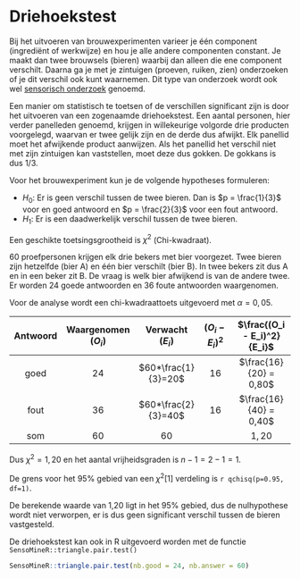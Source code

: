 # Driehoekstest {#sec-driehoekstest}

Bij het uitvoeren van brouwexperimenten varieer je één component (ingrediënt of werkwijze) en hou je alle andere componenten constant. Je maakt dan twee brouwsels (bieren) waarbij dan alleen die ene component verschilt. Daarna ga je met je zintuigen (proeven, ruiken, zien) onderzoeken of je dit verschil ook kunt waarnemen. Dit type van onderzoek wordt ook wel [sensorisch onderzoek](https://nl.wikipedia.org/wiki/Sensorisch_onderzoek) genoemd.

Een manier om statistisch te toetsen of de verschillen significant zijn is door het uitvoeren van een zogenaamde driehoekstest. Een aantal personen, hier verder panelleden genoemd, krijgen in willekeurige volgorde drie producten voorgelegd, waarvan er twee gelijk zijn en de derde dus afwijkt. Elk panellid moet het afwijkende product aanwijzen. Als het panellid het verschil niet met zijn zintuigen kan vaststellen, moet deze dus gokken. De gokkans is dus 1/3.

Voor het brouwexperiment kun je de volgende hypotheses formuleren:

-   $H_0$: Er is geen verschil tussen de twee bieren. Dan is $p = \frac{1}{3}$ voor en goed antwoord en $p = \frac{2}{3}$ voor een fout antwoord.
-   $H_1$: Er is een daadwerkelijk verschil tussen de twee bieren.

Een geschikte toetsingsgrootheid is $\chi^2$ (Chi-kwadraat).

::: {#exm-driehoekstest}
60 proefpersonen krijgen elk drie bekers met bier voorgezet. Twee bieren zijn hetzelfde (bier A) en één bier verschilt (bier B). In twee bekers zit dus A en in een beker zit B. De vraag is welk bier afwijkend is van de andere twee. Er worden 24 goede antwoorden en 36 foute antwoorden waargenomen.

Voor de analyse wordt een chi-kwadraattoets uitgevoerd met $\alpha = 0,05$.

| Antwoord | Waargenomen ($O_i$) |  Verwacht ($E_i$)   | $(O_i - E_i)^2$ | $\frac{(O_i - E_i)^2}{E_i}$ |
|:------------:|:------------:|:------------:|:------------:|:---------------:|
|   goed   |        $24$         | $60*\frac{1}{3}=20$ |      $16$       |   $\frac{16}{20} = 0,80$    |
|   fout   |        $36$         | $60*\frac{2}{3}=40$ |      $16$       |   $\frac{16}{40} = 0,40$    |
|   som    |        $60$         |        $60$         |                 |           $1,20$            |

Dus $\chi^2=1,20$ en het aantal vrijheidsgraden is $n-1 = 2-1 = 1$.

De grens voor het 95% gebied van een $\chi^2[1]$ verdeling is `r qchisq(p=0.95, df=1)`.

De berekende waarde van 1,20 ligt in het 95% gebied, dus de nulhypothese wordt niet verworpen, er is dus geen significant verschil tussen de bieren vastgesteld.

De driehoekstest kan ook in R uitgevoerd worden met de functie `SensoMineR::triangle.pair.test()`

```r
SensoMineR::triangle.pair.test(nb.good = 24, nb.answer = 60)
```

:::
